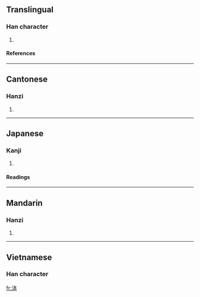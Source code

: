 ==Translingual==
===Han character===
{{Han char|rn=85|rad=水|as=05|sn=8|four=3513<sub>0</sub>|canj=水木一 (EDM)}}
# {{defn|Han|sort=水05}}
====References====
{{Han ref|kx=0616.010|dkj=17280|dj=1009.150|hdz=31581.030|uh=6CCD|ud=27853|bh=CD49|bd=52553}}

----
==Cantonese==
===Hanzi===
{{yue-hanzi|jyut=ban<sup>1</sup>|y=ban<sup>1</sup>}}
# {{defn|Cantonese}}

----
==Japanese==
===Kanji===
{{ja-kanji|grade=|rs=水05}}
# {{defn|Japanese}} 
====Readings====
{{ja-readings|on=[[ほん]] (hon), [[ぼん]] (bon)|kun=}}

----
==Mandarin==
===Hanzi===
{{cmn-hanzi|pin=[[bēn]] (ben1), [[yōu]] (you1)|wg=pen<sup>1</sup>, yu<sup>1</sup>}}
# {{defn|Mandarin}}

----
==Vietnamese==
===Han character===
{{vi-hantu|bẩn}}

[[fr:泍]]